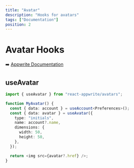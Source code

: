 ```yaml
---
title: "Avatar"
description: "Hooks for avatars"
tags: ["Documentation"]
position: 2
---
```


# Avatar Hooks

➡️ [Appwrite Documentation](https://appwrite.io/docs/client/avatars)

## useAvatar

```typescript
import { useAvatar } from "react-appwrite/avatars";

function MyAvatar() {
  const { data: account } = useAccount<Preferences>();
  const { data: avatar } = useAvatar({
    type: "initials",
    name: account?.name,
    dimensions: {
      width: 50,
      height: 50,
    },
  });

  return <img src={avatar?.href} />;
}
```
